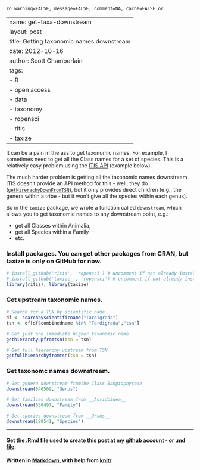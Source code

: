 `ro warning=FALSE, message=FALSE, comment=NA, cache=FALSE or`

---
name: get-taxa-downstream
layout: post
title: Getting taxonomic names downstream
date: 2012-10-16
author: Scott Chamberlain
tags: 
- R
- open access
- data
- taxonomy
- ropensci
- ritis
- taxize
---

It can be a pain in the ass to get taxonomic names. For example, I sometimes need to get all the Class names for a set of species.  This is a relatively easy problem using the [ITIS API](http://www.itis.gov/ws_description.html) (example below).  

The much harder problem is getting all the taxonomic names downstream. ITIS doesn't provide an API method for this - well, they do ([`getHirerachyDownFromTSN`](http://www.itis.gov/ws_hierApiDescription.html#getHierarchyDn)), but it only provides direct children (e.g., the genera within a tribe - but it won't give all the species within each genus).  

So in the `taxize` package, we wrote a function called `downstream`, which allows you to get taxonomic names to any downstream point, e.g.:

+ get all Classes within Animalia,
+ get all Species within a Family
+ etc.

### Install packages.  You can get other packages from CRAN, but taxize is only on GitHub for now. 
```r
# install_github('ritis', 'ropensci') # uncomment if not already installed
# install_github('taxize_', 'ropensci') # uncomment if not already installed
library(ritis); library(taxize)
````

### Get upstream taxonomic names.
```r
# Search for a TSN by scientific name
df <- searchbyscientificname("Tardigrada")
tsn <- df[df$combinedname %in% "Tardigrada","tsn"]

# Get just one immediate higher taxonomic name
gethierarchyupfromtsn(tsn = tsn)

# Get full hierarchy upstream from TSN
getfullhierarchyfromtsn(tsn = tsn)
````

### Get taxonomc names downstream.
```r
# Get genera downstream fromthe Class Bangiophyceae
downstream(846509, "Genus")

# Get families downstream from __Acridoidea__
downstream(650497, "Family")

# Get species downstream from __Ursus__
downstream(180541, "Species")
````

*********
#### Get the .Rmd file used to create this post [at my github account](https://github.com/SChamberlain/schamberlain.github.com/blob/master/_drafts/2012-10-16-get-taxa-downstream.Rmd) - or [.md file](https://github.com/SChamberlain/schamberlain.github.com/tree/master/_posts/2012-10-16-get-taxa-downstream.md).

#### Written in [Markdown](http://daringfireball.net/projects/markdown/), with help from [knitr](http://yihui.name/knitr/).